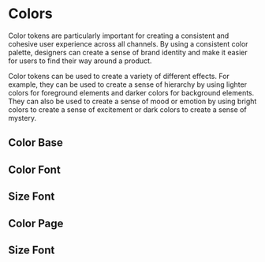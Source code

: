 
<Meta title="Design Tokens/Colors" />

# Colors

Color tokens are particularly important for creating a consistent and cohesive user experience across all channels.
By using a consistent color palette, designers can create a sense of brand identity and make it easier for users to find their way around a product.

Color tokens can be used to create a variety of different effects.
For example, they can be used to create a sense of hierarchy by using lighter colors for foreground elements and darker colors for background elements.
They can also be used to create a sense of mood or emotion by using bright colors to create a sense of excitement or dark colors to create a sense of mystery.

## Color Base
<DesignTokenDocBlock categoryName="Color Bases" showSearch={false} />

## Color Font
<DesignTokenDocBlock categoryName="Color Fonts" showSearch={false} />

## Size Font
<DesignTokenDocBlock categoryName="Size Fonts" showSearch={false} />

## Color Page

<DesignTokenDocBlock categoryName="Color Bases" viewType="card" pageSize={8} />

## Size Font
<DesignTokenDocBlock categoryName="Size Fonts" viewType="card" pageSize={8} />


